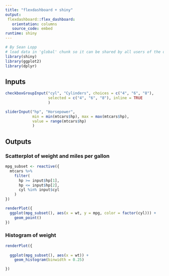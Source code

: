 ```yaml
---
title: "flexdashboard + shiny"
output: 
 flexdashboard::flex_dashboard:
   orientation: columns
   source_code: embed
runtime: shiny
---
```


```r
# By Sean Lopp
# load data in 'global' chunk so it can be shared by all users of the dashboard
library(shiny)
library(ggplot2)
library(dplyr)
```

Inputs {.sidebar}
-----------------------------------------------------------------------

```r
checkboxGroupInput("cyl", "Cylinders", choices = c("4", "6", "8"),
                   selected = c("4", "6", "8"), inline = TRUE
                   )

sliderInput("hp", "Horsepower",
            min = min(mtcars$hp), max = max(mtcars$hp),
            value = range(mtcars$hp)
            )
```

Outputs
-----------------------------------------------------------------------

### Scatterplot of weight and miles per gallon

```r
mpg_subset <- reactive({
  mtcars %>%
    filter(
      hp >= input$hp[1],
      hp <= input$hp[2],
      cyl %in% input$cyl
    )
})

renderPlot({
  ggplot(mpg_subset(), aes(x = wt, y = mpg, color = factor(cyl))) +
    geom_point()
})
```

### Histogram of weight

```r
renderPlot({
  
  ggplot(mpg_subset(), aes(x = wt)) +
    geom_histogram(binwidth = 0.25)

})
```